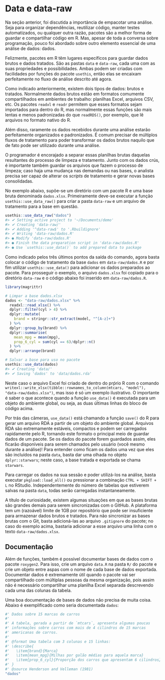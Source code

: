 # Data e data-raw {#data-data-raw}

Na seção anterior, foi discutida a importância de empacotar uma análise. Seja
para organizar dependências, reutilizar código, manter testes automatizados, ou
qualquer outra razão, pacotes são a melhor forma de guardar e compartilhar
código em R. Mas, apesar de toda a conversa sobre programação, pouco foi
abordado sobre outro elemento essencial de uma análise de dados: dados.

Felizmente, pacotes em R têm lugares específicos para guardar dados brutos e
dados tratados. São as pastas `data` e `data-raw`, cada uma com as suas
propriedades e possibilidades. Ambas podem ser criadas com facilidades por
funções do pacote `usethis`, então elas se encaixam perfeitamente no fluxo de
análise descrito até agora.

Como indicado anteriormente, existem dois tipos de dados: brutos e tratados.
Normalmente dados brutos estão em formatos comumente compartilhados em ambientes
de trabalho: planilhas Excel, arquivos CSV, etc. Os pacotes `readxl` e `readr`
permitem que esses formatos sejam importados para dentro do R, mas normalmente
essas funções são mais lentas e menos padronizadas do que `readRDS()`, por
exemplo, que lê arquivos no formato nativo do R.

Além disso, raramente os dados recebidos durante uma análise estarão
perfeitamente organizados e padronizados. É comum precisar de múltiplos fluxos
de tratamento para poder transformar os dados brutos naquilo que de fato pode
ser utilizado durante uma análise.

O programador é encorajado a separar essas planilhas brutas daquelas resultantes
do processo de limpeza e tratamento. Junto com os dados crús, é importante
também guardar os arquivos que fazem o processo de limpeza; caso haja uma
mudança nas demandas ou nas bases, o analista precisa ser capaz de alterar os
*scripts* de tratamento e gerar novas bases consolidadas.

No exemplo abaixo, supõe-se um diretório com um pacote R e uma base bruta
denominada `dados.xlsx`. Primeiramente deve-se executar a função
`usethis::use_data_raw()` para criar a pasta `data-raw` e um arquivo de
tratamento para a base em questão.

```r
usethis::use_data_raw("dados")
#> ✔ Setting active project to '~/Documents/demo'
#> ✔ Creating 'data-raw/'
#> ✔ Adding '^data-raw$' to '.Rbuildignore'
#> ✔ Writing 'data-raw/dados.R'
#> ● Modify 'data-raw/dados.R'
#> ● Finish the data preparation script in 'data-raw/dados.R'
#> ● Use `usethis::use_data()` to add prepared data to package
```

Como indicado pelos três últimos pontos da saída do comando, agora basta colocar
o código de tratamento da base `dados` em `data-raw/dados.R` e por fim utilizar
`usethis::use_data()` para adicionar os dados preparados ao pacote. Para
prosseguir o exemplo, o arquivo `dados.xlsx` foi copiado para o diretório
`data-raw` e o código abaixo foi inserido em `data-raw/dados.R`.

```r
library(magrittr)

# Limpar a base dados.xlsx
dados <- "data-raw/dados.xlsx" %>%
  readxl::read_xlsx() %>%
  dplyr::filter(cyl > 4) %>%
  dplyr::mutate(
    brand = stringr::str_extract(model, "^[A-z]+")
  ) %>%
  dplyr::group_by(brand) %>%
  dplyr::summarise(
    mean_mpg = mean(mpg),
    prop_6_cyl = sum(cyl == 6)/dplyr::n()
  ) %>%
  dplyr::arrange(brand)

# Salvar a base para uso no pacote
usethis::use_data(dados)
#> ✔ Creating 'data/'
#> ✔ Saving 'dados' to 'data/dados.rda'
```

Neste caso o arquivo Excel foi criado de dentro do prṕrio R com o comando
`writexl::write_xlsx(tibble::rownames_to_column(mtcars, "model"), "data-raw/dados.xlsx")`,
mas isso é só um exemplo ilustrativo. O importante é saber o que acontece quando
a função `use_data()` é executada para um objeto do ambiente global, ou seja,
as duas últimas linhas do bloco de código acima.

Por trás das câmeras, `use_data()` está chamando a função `save()` do R para
gerar um arquivo RDA a partir de um objeto do ambiente global. Arquivos RDA são
extremamente estáveis, compactos e podem ser carregados rapidamente pelo R,
tornando este formato o principal meio de guardar dados de um pacote. Se os
dados do pacote forem guardados assim, eles ficarão disponíveis para serem
chamados pelo usuário (você mesmo durante a análise)! Para entender como ficam
os dados uma vez que eles são incluídos na pasta `data`, basta dar uma olhada
no objeto `dplyr::starwars`; neste caso, a base tratada e exportada se chama
`starwars`.

Para carregar os dados na sua sessão e poder utilizá-los na análise, basta
executar `pkgload::load_all()` ou pressionar a combinação `CTRL + SHIFT + L` no
RStudio. Independentemente do número de tabelas que estiverem salvas na pasta
`data`, todas serão carregadas instantaneamente.

A título de curiosidade, existem algumas situações em que as bases brutas são
grandes demais para serem sincronizadas com o GitHub. A plataforma tem um
(razoável) limite de 1GB por repositório que pode ser insuficiente para
armazenar dados brutos e tratados. Para não sincronizar as bases brutas com o
Git, basta adicioná-las ao arquivo `.gitignore` do pacote; no caso do exemplo
acima, bastaria adicionar a esse arquivo uma linha com o texto
`data-raw/dados.xlsx`.

## Documentação

Além de funções, também é possível documentar bases de dados com o pacote
`roxygen2`. Para isso, crie um arquivo `data.R` na pasta `R/` do pacote e crie
um objeto entre aspas com o nome de cada base de dados exportada. Documentar
dados é extremamente útil quando o pacote vai ser compartilhado com múltiplas
pessoas da mesma organização, pois assim não é necessário compartilhar uma
planilha Excel separada descrevendo cada uma das colunas da tabela.

Uma boa documentação de bases de dados não precisa de muita coisa. Abaixo é
exemplificado como seria documentada `dados`:

```r
#' Dados sobre 15 marcas de carros
#'
#' A tabela, gerada a partir de `mtcars`, apresenta algumas poucas
#' informações sobre carros com mais de 4 cilindros de 15 marcas
#' americanas de carros.
#'
#' @format Uma tabela com 3 colunas e 15 linhas:
#' \describe{
#'   \item{brand}{Marca}
#'   \item{mean_mpg}{Milhas por galão médias para aquela marca}
#'   \item{prop_6_cyl}{Proporção dos carros que apresentam 6 cilindros}
#' }
#' @source Henderson and Velleman (1981)
"dados"
```
